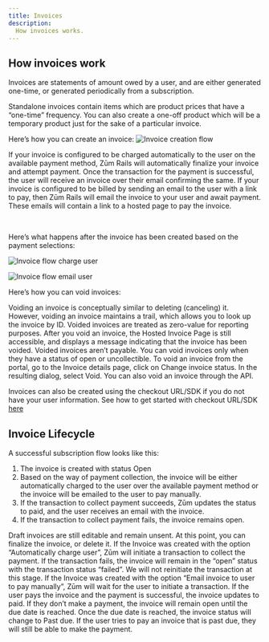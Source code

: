 ```yaml
---
title: Invoices
description:
  How invoices works.
---
```



## How invoices work

Invoices are statements of amount owed by a user, and are either generated one-time, or generated periodically from a subscription.

Standalone invoices contain items which are product prices that have a “one-time” frequency. You can also create a one-off product which will be a temporary product just for the sake of a particular invoice. 

Here’s how you can create an invoice:
![Invoice creation flow](/img/docs/diagrams/flows/flow20.png)

If your invoice is configured to be charged automatically to the user on the available payment method, Zūm Rails will automatically finalize your invoice and attempt payment. 
Once the transaction for the payment is successful, the user will receive an invoice over their email confirming the same. 
If your invoice is configured to be billed by sending an email to the user with a link to pay, then Zūm Rails will email the invoice to your user and await payment. These emails will contain a link to a hosted page to pay the invoice. 

<ReactPlayer className='react-player'
          controls='true'
          width='100%'
          url='https://www.youtube.com/watch?v=UdU7doF9MYo' />


<br/>

Here’s what happens after the invoice has been created based on the payment selections:

![Invoice flow charge user](/img/docs/diagrams/flows/flow6.png)

![Invoice flow email user](/img/docs/diagrams/flows/flow7.png)

<a name="void">Here’s how you can void invoices:</a>

Voiding an invoice is conceptually similar to deleting (canceling) it. 
However, voiding an invoice maintains a trail, which allows you to look up the invoice by ID. Voided invoices are treated as zero-value for reporting purposes. 
After you void an invoice, the Hosted Invoice Page is still accessible, and displays a message indicating that the invoice has been voided. Voided invoices aren’t payable. 
You can void invoices only when they have a status of open or uncollectible. To void an invoice from the portal, go to the Invoice details page, click on Change invoice status. In the resulting dialog, select Void. 
You can also void an invoice through the API. 

Invoices can also be created using the checkout URL/SDK if you do not have your user information. See how to get started with checkout URL/SDK [here](../ways-to-integrate/zum-connect)

## Invoice Lifecycle
A successful subscription flow looks like this:
 1. The invoice is created with status Open
 2. Based on the way of payment collection, the invoice will be either automatically charged to the user over the available payment method or the invoice will be emailed to the user to pay manually.
 3. If the transaction to collect payment succeeds, Zūm updates the status to paid, and the user receives an email with the invoice. 
 4. If the transaction to collect payment fails, the invoice remains open.

Draft invoices are still editable and remain unsent. At this point, you can finalize the invoice, or delete it.
If the Invoice was created with the option “Automatically charge user”, Zūm will initiate a transaction to collect the payment. If the transaction fails, the invoice will remain in the “open” status with the transaction status “failed”. We will not reinitiate the transaction at this stage. 
If the Invoice was created with the option “Email invoice to user to pay manually”, Zūm will wait for the user to initiate a transaction. 
If the user pays the invoice and the payment is successful, the invoice updates to paid. If they don’t make a payment, the invoice will remain open until the due date is reached. Once the due date is reached, the invoice status will change to Past due. If the user tries to pay an invoice that is past due, they will still be able to make the payment. 
